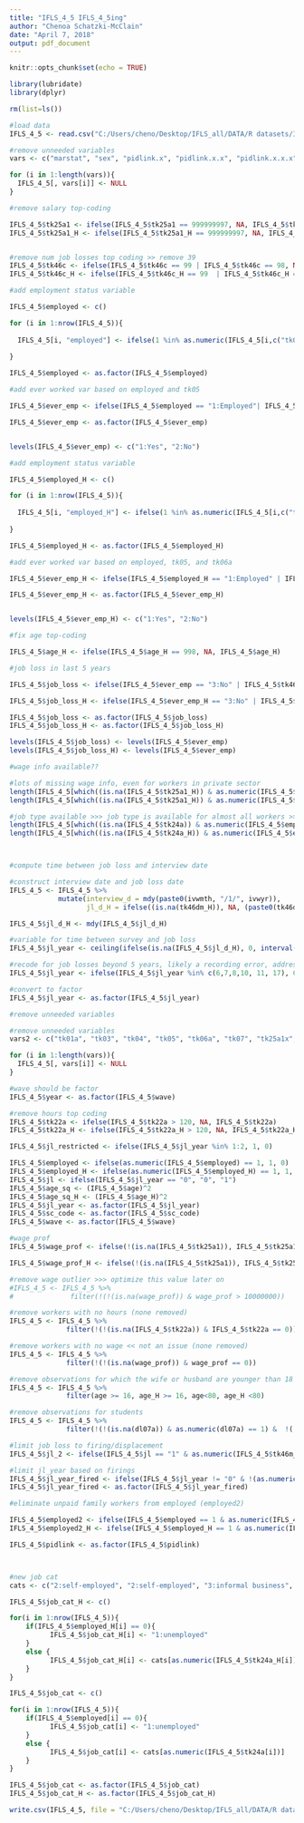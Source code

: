 ```yaml
---
title: "IFLS_4_5 IFLS_4_5ing"
author: "Chenoa Schatzki-McClain"
date: "April 7, 2018"
output: pdf_document
---
```


```r
knitr::opts_chunk$set(echo = TRUE)
```

```r

library(lubridate)
library(dplyr)

```

```r

rm(list=ls())

```

```r

#load data
IFLS_4_5 <- read.csv("C:/Users/cheno/Desktop/IFLS_all/DATA/R datasets/IFLS_4_5.csv")

#remove unneeded variables
vars <- c("marstat", "sex", "pidlink.x", "pidlink.x.x", "pidlink.x.x.x", "pidlink.y", "pidlink.y.y", "pidlink.y.y.y", "X", "X.1", "br03", "br04")

for (i in 1:length(vars)){
  IFLS_4_5[, vars[i]] <- NULL 
}

```

```r

#remove salary top-coding

IFLS_4_5$tk25a1 <- ifelse(IFLS_4_5$tk25a1 == 999999997, NA, IFLS_4_5$tk25a1)
IFLS_4_5$tk25a1_H <- ifelse(IFLS_4_5$tk25a1_H == 999999997, NA, IFLS_4_5$tk25a1_H)


#remove num job losses top coding >> remove 39
IFLS_4_5$tk46c <- ifelse(IFLS_4_5$tk46c == 99 | IFLS_4_5$tk46c == 98, NA, IFLS_4_5$tk46c)
IFLS_4_5$tk46c_H <- ifelse(IFLS_4_5$tk46c_H == 99  | IFLS_4_5$tk46c_H == 98, NA, IFLS_4_5$tk46c_H)

```



```r

#add employment status variable

IFLS_4_5$employed <- c()

for (i in 1:nrow(IFLS_4_5)){
  
  IFLS_4_5[i, "employed"] <- ifelse(1 %in% as.numeric(IFLS_4_5[i,c("tk01", "tk01a", "tk03", "tk04")]), "1:Employed", "2:Unemployed")
  
}

IFLS_4_5$employed <- as.factor(IFLS_4_5$employed)

#add ever worked var based on employed and tk05

IFLS_4_5$ever_emp <- ifelse(IFLS_4_5$employed == "1:Employed"| IFLS_4_5$tk06a_H == 1, 1, IFLS_4_5$tk05)

IFLS_4_5$ever_emp <- as.factor(IFLS_4_5$ever_emp)


levels(IFLS_4_5$ever_emp) <- c("1:Yes", "2:No")

```

```r

#add employment status variable

IFLS_4_5$employed_H <- c()

for (i in 1:nrow(IFLS_4_5)){
  
  IFLS_4_5[i, "employed_H"] <- ifelse(1 %in% as.numeric(IFLS_4_5[i,c("tk01_H", "tk01a_H", "tk03_H", "tk04_H")]), "1:Employed", "2:Unemployed")
  
}

IFLS_4_5$employed_H <- as.factor(IFLS_4_5$employed_H)

#add ever worked var based on employed, tk05, and tk06a

IFLS_4_5$ever_emp_H <- ifelse(IFLS_4_5$employed_H == "1:Employed" | IFLS_4_5$tk06a_H == 1, 1, IFLS_4_5$tk05_H)

IFLS_4_5$ever_emp_H <- as.factor(IFLS_4_5$ever_emp_H)


levels(IFLS_4_5$ever_emp_H) <- c("1:Yes", "2:No")


```

```r

#fix age top-coding

IFLS_4_5$age_H <- ifelse(IFLS_4_5$age_H == 998, NA, IFLS_4_5$age_H)

```

```r

#job loss in last 5 years

IFLS_4_5$job_loss <- ifelse(IFLS_4_5$ever_emp == "3:No" | IFLS_4_5$tk46a == "3:No", 2, IFLS_4_5$tk46b)

IFLS_4_5$job_loss_H <- ifelse(IFLS_4_5$ever_emp_H == "3:No" | IFLS_4_5$tk46a_H == "3:No", 2, IFLS_4_5$tk46b_H)

IFLS_4_5$job_loss <- as.factor(IFLS_4_5$job_loss)
IFLS_4_5$job_loss_H <- as.factor(IFLS_4_5$job_loss_H)

levels(IFLS_4_5$job_loss) <- levels(IFLS_4_5$ever_emp)
levels(IFLS_4_5$job_loss_H) <- levels(IFLS_4_5$ever_emp)


```

```r

#wage info available??

#lots of missing wage info, even for workers in private sector
length(IFLS_4_5[which((is.na(IFLS_4_5$tk25a1_H)) & as.numeric(IFLS_4_5$employed_H) == 1),1])
length(IFLS_4_5[which((is.na(IFLS_4_5$tk25a1_H)) & as.numeric(IFLS_4_5$tk24a) == 5),1])

#job type available >>> job type is available for almost all workers >> could serve as a proxy for wage
length(IFLS_4_5[which((is.na(IFLS_4_5$tk24a)) & as.numeric(IFLS_4_5$employed) == 1),1])
length(IFLS_4_5[which((is.na(IFLS_4_5$tk24a_H)) & as.numeric(IFLS_4_5$employed_H) == 1),1])




```

```r

#compute time between job loss and interview date

#construct interview date and job loss date
IFLS_4_5 <- IFLS_4_5 %>%
            mutate(interview_d = mdy(paste0(ivwmth, "/1/", ivwyr)), 
                   jl_d_H = ifelse((is.na(tk46dm_H)), NA, (paste0(tk46dm_H, "/1/", tk46dy_H))))

IFLS_4_5$jl_d_H <- mdy(IFLS_4_5$jl_d_H)

#variable for time between survey and job loss
IFLS_4_5$jl_year <- ceiling(ifelse(is.na(IFLS_4_5$jl_d_H), 0, interval(IFLS_4_5$jl_d_H, IFLS_4_5$interview_d)/dyears()))

#recode for job losses beyond 5 years, likely a recording error, address in data section
IFLS_4_5$jl_year <- ifelse(IFLS_4_5$jl_year %in% c(6,7,8,10, 11, 17), 0, IFLS_4_5$jl_year)

#convert to factor
IFLS_4_5$jl_year <- as.factor(IFLS_4_5$jl_year)

```

```r

#remove unneeded variables

#remove unneeded variables
vars2 <- c("tk01a", "tk03", "tk04", "tk05", "tk06a", "tk07", "tk25a1x", "tk46a", "tk46b", "dl06x", "ar13", "tk25a1x_H", "tk46a_H", "tk46b_H", "dl06x_H", "dl04_H")

for (i in 1:length(vars)){
  IFLS_4_5[, vars[i]] <- NULL 
}

#wave should be factor
IFLS_4_5$year <- as.factor(IFLS_4_5$wave)

#remove hours top coding
IFLS_4_5$tk22a <- ifelse(IFLS_4_5$tk22a > 120, NA, IFLS_4_5$tk22a)
IFLS_4_5$tk22a_H <- ifelse(IFLS_4_5$tk22a_H > 120, NA, IFLS_4_5$tk22a_H)

```

```r

IFLS_4_5$jl_restricted <- ifelse(IFLS_4_5$jl_year %in% 1:2, 1, 0)

IFLS_4_5$employed <- ifelse(as.numeric(IFLS_4_5$employed) == 1, 1, 0)
IFLS_4_5$employed_H <- ifelse(as.numeric(IFLS_4_5$employed_H) == 1, 1, 0)
IFLS_4_5$jl <- ifelse(IFLS_4_5$jl_year == "0", "0", "1")
IFLS_4_5$age_sq <- (IFLS_4_5$age)^2
IFLS_4_5$age_sq_H <- (IFLS_4_5$age_H)^2
IFLS_4_5$jl_year <- as.factor(IFLS_4_5$jl_year)
IFLS_4_5$sc_code <- as.factor(IFLS_4_5$sc_code)
IFLS_4_5$wave <- as.factor(IFLS_4_5$wave)

#wage prof
IFLS_4_5$wage_prof <- ifelse(!(is.na(IFLS_4_5$tk25a1)), IFLS_4_5$tk25a1, ifelse(!(is.na(IFLS_4_5$tk26a1)), IFLS_4_5$tk26a1, NA))

IFLS_4_5$wage_prof_H <- ifelse(!(is.na(IFLS_4_5$tk25a1)), IFLS_4_5$tk25a1, ifelse(!(is.na(IFLS_4_5$tk26a1)), IFLS_4_5$tk26a1, NA))

#remove wage outlier >>> optimize this value later on
#IFLS_4_5 <- IFLS_4_5 %>%
#              filter(!(!(is.na(wage_prof)) & wage_prof > 10000000))

#remove workers with no hours (none removed)
IFLS_4_5 <- IFLS_4_5 %>%
              filter(!(!(is.na(IFLS_4_5$tk22a)) & IFLS_4_5$tk22a == 0))

#remove workers with no wage << not an issue (none removed)
IFLS_4_5 <- IFLS_4_5 %>%
              filter(!(!(is.na(wage_prof)) & wage_prof == 0))

#remove observations for which the wife or husband are younger than 18
IFLS_4_5 <- IFLS_4_5 %>%
              filter(age >= 16, age_H >= 16, age<80, age_H <80)

#remove observations for students
IFLS_4_5 <- IFLS_4_5 %>%
              filter(!(!(is.na(dl07a)) & as.numeric(dl07a) == 1) &  !(!(is.na(dl07a_H)) & as.numeric(dl07a_H) == 1))

#limit job loss to firing/displacement
IFLS_4_5$jl_2 <- ifelse(IFLS_4_5$jl == "1" & as.numeric(IFLS_4_5$tk46m_H) %in% c(1, 2, 5), 1, 0)

#limit jl_year based on firings
IFLS_4_5$jl_year_fired <- ifelse(IFLS_4_5$jl_year != "0" & !(as.numeric(IFLS_4_5$tk46m_H) %in% c(1, 2, 5)), 0, as.numeric(IFLS_4_5$jl_year)-1)
IFLS_4_5$jl_year_fired <- as.factor(IFLS_4_5$jl_year_fired)

#eliminate unpaid family workers from employed (employed2)

IFLS_4_5$employed2 <- ifelse(IFLS_4_5$employed == 1 & as.numeric(IFLS_4_5$tk24a) == 6, 0, IFLS_4_5$employed)
IFLS_4_5$employed2_H <- ifelse(IFLS_4_5$employed_H == 1 & as.numeric(IFLS_4_5$tk24a_H) == 6, 0, IFLS_4_5$employed_H)

IFLS_4_5$pidlink <- as.factor(IFLS_4_5$pidlink)




```

```r

#new job cat
cats <- c("2:self-employed", "2:self-employed", "3:informal business", "4:government", "5:private", "1:unemployed", "6:casual", "6:casual")

IFLS_4_5$job_cat_H <- c()

for(i in 1:nrow(IFLS_4_5)){
    if(IFLS_4_5$employed_H[i] == 0){
          IFLS_4_5$job_cat_H[i] <- "1:unemployed"
    }
    else {
          IFLS_4_5$job_cat_H[i] <- cats[as.numeric(IFLS_4_5$tk24a_H[i])]
    }
}

IFLS_4_5$job_cat <- c()

for(i in 1:nrow(IFLS_4_5)){
    if(IFLS_4_5$employed[i] == 0){
          IFLS_4_5$job_cat[i] <- "1:unemployed"
    }
    else {
          IFLS_4_5$job_cat[i] <- cats[as.numeric(IFLS_4_5$tk24a[i])]
    }
}

IFLS_4_5$job_cat <- as.factor(IFLS_4_5$job_cat)
IFLS_4_5$job_cat_H <- as.factor(IFLS_4_5$job_cat_H)

```

```r

write.csv(IFLS_4_5, file = "C:/Users/cheno/Desktop/IFLS_all/DATA/R datasets/IFLS_4_5_clean.csv")

```